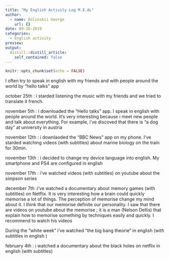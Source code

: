 ```yaml
---
title: "My English Activity Log M.E.AL"
author:
  - name: Dolinskii George
    url: {}
date: 09-16-2019
categories:
  - English activity
preview: 
output:
  distill::distill_article:
    self_contained: false
---
```


```r
knitr::opts_chunk$set(echo = FALSE)
```


I often try to speak in english with my friends and with people around the world by "hello talks" app

october 25th : i starded listening the music with my friends and we tried to translate it french.

november 5th : i downloaded the "Hello talks" app. I speak in english with people around the world. It's very interesting because i meet new people and talk about everything. For example, i've discoved that there is "a dog day" at university in austria

november 12th : i downlaoded the "BBC News" app on my phone. I've starded watching videos (with subtitles) about marine biology on the train for 30min.

november 13th : i decided to change my device language into english. My smartphone and PS4 are configured in english

november 17th : i've watched videos (with subtitles) on youtube about the simpson series

december 7th  :i've watched a documentary about memory games (with subtitles) on Netflix. It is very interesting how a brain could quickly memorise a lot of things. The perception of memorise change my mind about it. I think that our memorise definite our personality. I saw that there are videos on youtube about the memorise ; it is a man (Nelson Dellis) that explain how to memorise something by techniques easily and quickly. I recommend to watch his videos

During the "white week" i've watched "the big bang theorie" in english (with subtitles in english )

february 4th : i watched a documentary about the black holes on netflix in english (with subtitles)
